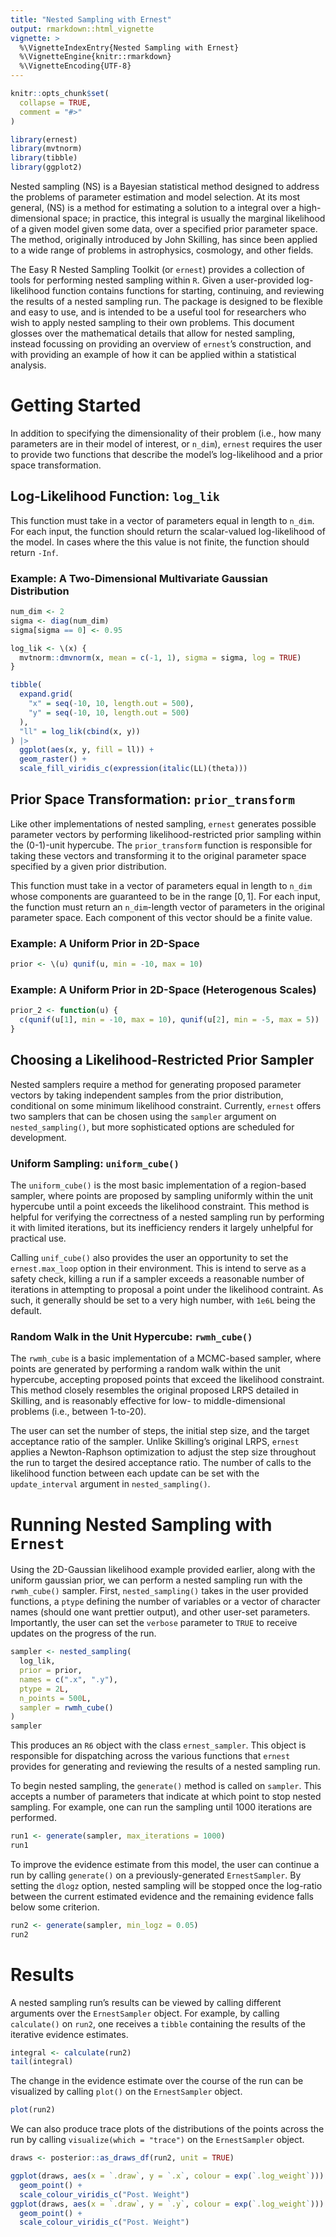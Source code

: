 ```yaml
---
title: "Nested Sampling with Ernest"
output: rmarkdown::html_vignette
vignette: >
  %\VignetteIndexEntry{Nested Sampling with Ernest}
  %\VignetteEngine{knitr::rmarkdown}
  %\VignetteEncoding{UTF-8}
---
```


```r
knitr::opts_chunk$set(
  collapse = TRUE,
  comment = "#>"
)
```

```r
library(ernest)
library(mvtnorm)
library(tibble)
library(ggplot2)
```

Nested sampling (NS) is a Bayesian statistical method designed to address the problems of parameter estimation and model selection. At its most general, (NS) is a method for estimating a solution to a integral over a high-dimensional space; in practice, this integral is usually the marginal likelihood of a given model given some data, over a specified prior parameter space. The method, originally introduced by John Skilling, has since been applied to a wide range of problems in astrophysics, cosmology, and other fields.

The Easy R Nested Sampling Toolkit (or `ernest`) provides a collection of tools for performing nested sampling within `R`. Given a user-provided log-likelihood function contains functions for starting, continuing, and reviewing the results of a nested sampling run. The package is designed to be flexible and easy to use, and is intended to be a useful tool for researchers who wish to apply nested sampling to their own problems. This document glosses over the mathematical details that allow for nested sampling, instead focussing on providing an overview of `ernest`'s construction, and with providing an example of how it can be applied within a statistical analysis.

# Getting Started

In addition to specifying the dimensionality of their problem (i.e., how many parameters are in their model of interest, or `n_dim`), `ernest` requires the user to provide two functions that describe the model's log-likelihood and a prior space transformation.

## Log-Likelihood Function: `log_lik`

This function must take in a vector of parameters equal in length to `n_dim`. For each input, the function should return the scalar-valued log-likelihood of the model. In cases where the this value is not finite, the function should return `-Inf`.

### Example: A Two-Dimensional Multivariate Gaussian Distribution
```r
num_dim <- 2
sigma <- diag(num_dim)
sigma[sigma == 0] <- 0.95

log_lik <- \(x) {
  mvtnorm::dmvnorm(x, mean = c(-1, 1), sigma = sigma, log = TRUE)
}

tibble(
  expand.grid(
    "x" = seq(-10, 10, length.out = 500), 
    "y" = seq(-10, 10, length.out = 500)
  ),
  "ll" = log_lik(cbind(x, y))
) |>
  ggplot(aes(x, y, fill = ll)) +
  geom_raster() +
  scale_fill_viridis_c(expression(italic(LL)(theta)))
```
## Prior Space Transformation: `prior_transform`

Like other implementations of nested sampling, `ernest` generates possible parameter vectors by performing likelihood-restricted prior sampling within the (0-1)-unit hypercube. The `prior_transform` function is responsible for taking these vectors and transforming it to the original parameter space specified by a given prior distribution.

This function must take in a vector of parameters equal in length to `n_dim` whose components are guaranteed to be in the range $[0, 1]$. For each input, the function must return an `n_dim`-length vector of parameters in the original parameter space. Each component of this vector should be a finite value.

### Example: A Uniform Prior in 2D-Space
```r
prior <- \(u) qunif(u, min = -10, max = 10)
```

### Example: A Uniform Prior in 2D-Space (Heterogenous Scales)
```r
prior_2 <- function(u) {
  c(qunif(u[1], min = -10, max = 10), qunif(u[2], min = -5, max = 5))
}
```

## Choosing a Likelihood-Restricted Prior Sampler

Nested samplers require a method for generating proposed parameter vectors by taking independent samples from the prior distribution, conditional on some minimum likelihood constraint. Currently, `ernest` offers two samplers that can be chosen using the `sampler` argument on `nested_sampling()`, but more sophisticated options are scheduled for development.

### Uniform Sampling: `uniform_cube()`

The `uniform_cube()` is the most basic implementation of a region-based sampler, where points are proposed by sampling uniformly within the unit hypercube until a point exceeds the likelihood constraint. This method is helpful for verifying the correctness of a nested sampling run by performing it with limited iterations, but its inefficiency renders it largely unhelpful for practical use.

Calling `unif_cube()` also provides the user an opportunity to set the `ernest.max_loop` option in their environment. This is intend to serve as a safety check, killing a run if a sampler exceeds a reasonable number of iterations in attempting to proposal a point under the likelihood contraint. As such, it generally should be set to a very high number, with `1e6L` being the default.

### Random Walk in the Unit Hypercube: `rwmh_cube()`

The `rwmh_cube` is a basic implementation of a MCMC-based sampler, where points are generated by performing a random walk within the unit hypercube, accepting proposed points that exceed the likelihood constraint. This method closely resembles the original proposed LRPS detailed in Skilling, and is reasonably effective for low- to middle-dimensional problems (i.e., between 1-to-20). 

The user can set the number of steps, the initial step size, and the target acceptance ratio of the sampler. Unlike Skilling's original LRPS, `ernest` applies a Newton-Raphson optimization to adjust the step size throughout the run to target the desired acceptance ratio. The number of calls to the likelihood function between each update can be set with the `update_interval` argument in `nested_sampling()`.

# Running Nested Sampling with `Ernest`

Using the 2D-Gaussian likelihood example provided earlier, along with the uniform gaussian prior, we can perform a nested sampling run with the `rwmh_cube()` sampler. First, `nested_sampling()` takes in the user provided functions, a `ptype` defining the number of variables or a vector of character names (should one want prettier output), and other user-set parameters. Importantly, the user can set the `verbose` parameter to `TRUE` to receive updates on the progress of the run. 
```r
sampler <- nested_sampling(
  log_lik,
  prior = prior,
  names = c(".x", ".y"),
  ptype = 2L,
  n_points = 500L,
  sampler = rwmh_cube()
)
sampler
```
This produces an `R6` object with the class `ernest_sampler`. This object is responsible for dispatching across the various functions that `ernest` provides for generating and reviewing the results of a nested sampling run.

To begin nested sampling, the `generate()` method is called on `sampler`. This accepts a number of parameters that indicate at which point to stop nested sampling. For example, one can run the sampling until 1000 iterations are performed.

```r
run1 <- generate(sampler, max_iterations = 1000)
run1
```
To improve the evidence estimate from this model, the user can continue a run by calling `generate()` on a previously-generated `ErnestSampler`. By setting the `dlogz` option, nested sampling will be stopped once the log-ratio between the current estimated evidence and the remaining evidence falls below some criterion.

```r
run2 <- generate(sampler, min_logz = 0.05)
run2
```
# Results

A nested sampling run's results can be viewed by calling different arguments over the `ErnestSampler` object. For example, by calling `calculate()` on `run2`, one receives a `tibble` containing the results of the iterative evidence estimates.

```r
integral <- calculate(run2)
tail(integral)
```

The change in the evidence estimate over the course of the run can be visualized by calling `plot()` on the `ErnestSampler` object.

```r
plot(run2)
```
We can also produce trace plots of the distributions of the points across the run by calling `visualize(which = "trace")` on the `ErnestSampler` object.

```r
draws <- posterior::as_draws_df(run2, unit = TRUE)

ggplot(draws, aes(x = `.draw`, y = `.x`, colour = exp(`.log_weight`))) +
  geom_point() +
  scale_colour_viridis_c("Post. Weight")
ggplot(draws, aes(x = `.draw`, y = `.y`, colour = exp(`.log_weight`))) +
  geom_point() +
  scale_colour_viridis_c("Post. Weight")
```

